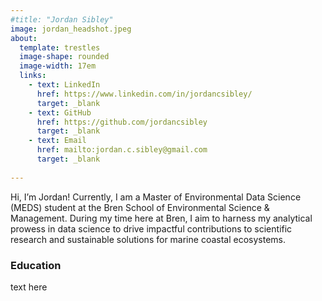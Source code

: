 ```yaml
---
#title: "Jordan Sibley"
image: jordan_headshot.jpeg
about: 
  template: trestles
  image-shape: rounded 
  image-width: 17em
  links: 
    - text: LinkedIn
      href: https://www.linkedin.com/in/jordancsibley/
      target: _blank
    - text: GitHub 
      href: https://github.com/jordancsibley
      target: _blank
    - text: Email 
      href: mailto:jordan.c.sibley@gmail.com
      target: _blank
    
---
```


Hi, I'm Jordan! Currently, I am a Master of Environmental Data Science (MEDS) student at the Bren School of Environmental Science & Management. During my time here at Bren, I aim to harness my analytical prowess in data science to drive impactful contributions to scientific research and sustainable solutions for marine coastal ecosystems.

### Education 
text here 



